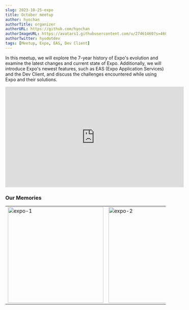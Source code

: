 ```yaml
---
slug: 2023-10-25-expo
title: October meetup
author: hyochan
authorTitle: organizer
authorURL: https://github.com/hyochan
authorImageURL: https://avatars1.githubusercontent.com/u/27461460?s=460&u=b5860875e26d33fd70fd210f4ea74f81cdf9d99b&v=4
authorTwitter: hyodotdev
tags: [Meetup, Expo, EAS, Dev Client]
---
```



In this meetup, we will explore the 7-year history of Expo's evolution and examine the latest changes and current state of Expo. Additionally, we will introduce Expo's newest features, such as EAS (Expo Application Services) and the Dev Client, and discuss the challenges encountered while using Expo and their solutions.

<div class="video-container">
<iframe width="560" height="315" src="https://www.youtube.com/embed/q5tK2cW7Pn8" title="trpc 컨퍼런스" frameborder="0" allow="accelerometer; autoplay; clipboard-write; encrypted-media; gyroscope; picture-in-picture; web-share" allowfullscreen></iframe>
</div>

### Our Memories

|   |   |
|---|---|
| <img src={Expo1} height="300" alt="expo-1" /> | <img src={Expo2} height="300" alt="expo-2" /> |

<AdFitMobileBanner
  unit="DAN-MbgKf77ax95JqLJl"
  className="adfit-middle-mobile-2023-10-01"
/>